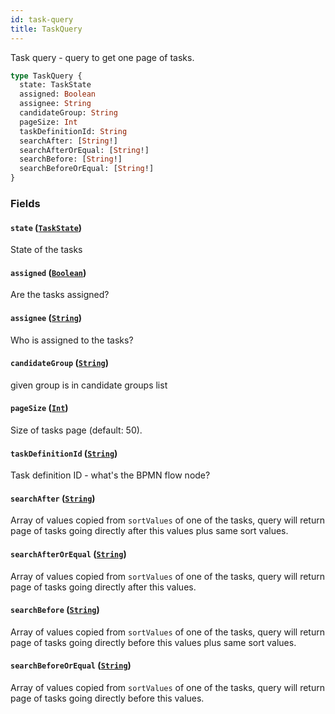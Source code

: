 ```yaml
---
id: task-query
title: TaskQuery
---
```



Task query - query to get one page of tasks.


```graphql
type TaskQuery {
  state: TaskState
  assigned: Boolean
  assignee: String
  candidateGroup: String
  pageSize: Int
  taskDefinitionId: String
  searchAfter: [String!]
  searchAfterOrEqual: [String!]
  searchBefore: [String!]
  searchBeforeOrEqual: [String!]
}
```


### Fields

#### `state` ([`TaskState`](/docs/apis-clients/tasklist-api/enums/task-state))

State of the tasks


#### `assigned` ([`Boolean`](/docs/apis-clients/tasklist-api/scalars/boolean))

Are the tasks assigned?


#### `assignee` ([`String`](/docs/apis-clients/tasklist-api/scalars/string))

Who is assigned to the tasks?


#### `candidateGroup` ([`String`](/docs/apis-clients/tasklist-api/scalars/string))

given group is in candidate groups list


#### `pageSize` ([`Int`](/docs/apis-clients/tasklist-api/scalars/int))

Size of tasks page (default: 50).


#### `taskDefinitionId` ([`String`](/docs/apis-clients/tasklist-api/scalars/string))

Task definition ID - what's the BPMN flow node?


#### `searchAfter` ([`String`](/docs/apis-clients/tasklist-api/scalars/string))

Array of values copied from `sortValues` of one of the tasks, query will return page of tasks going directly after this values plus same sort values.


#### `searchAfterOrEqual` ([`String`](/docs/apis-clients/tasklist-api/scalars/string))

Array of values copied from `sortValues` of one of the tasks, query will return page of tasks going directly after this values.


#### `searchBefore` ([`String`](/docs/apis-clients/tasklist-api/scalars/string))

Array of values copied from `sortValues` of one of the tasks, query will return page of tasks going directly before this values plus same sort values.


#### `searchBeforeOrEqual` ([`String`](/docs/apis-clients/tasklist-api/scalars/string))

Array of values copied from `sortValues` of one of the tasks, query will return page of tasks going directly before this values.




